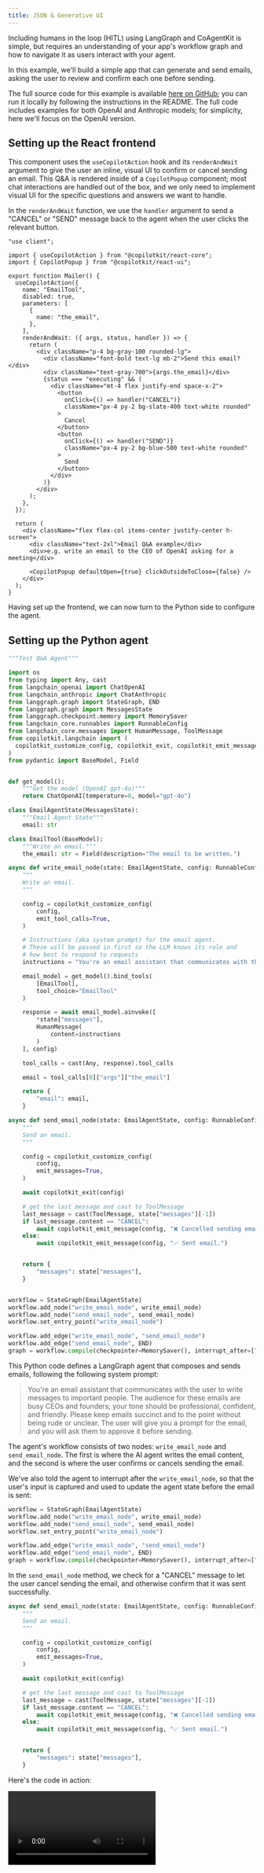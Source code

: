 ```yaml
---
title: JSON & Generative UI
---
```



Including humans in the loop (HITL) using LangGraph and CoAgentKit is simple, but requires an understanding of your app's workflow graph and how to navigate it as users interact with your agent.

In this example, we'll build a simple app that can generate and send emails, asking the user to review and confirm each one before sending.

The full source code for this example is available [here on GitHub](https://github.com/copilotkit/copilotkit/tree/main/examples/coagents-qa); you can run it locally by following the instructions in the README. The full code includes examples for both OpenAI and Anthropic models; for simplicity, here we'll focus on the OpenAI version.

## Setting up the React frontend

This component uses the `useCopilotAction` hook and its `renderAndWait` argument to give the user an inline, visual UI to confirm or cancel sending an email. This Q&A is rendered inside of a `CopilotPopup` component; most chat interactions are handled out of the box, and we only need to implement visual UI for the specific questions and answers we want to handle.

In the `renderAndWait` function, we use the `handler` argument to send a "CANCEL" or "SEND" message back to the agent when the user clicks the relevant button.

```tsx filename="app/Mailer.tsx"
"use client";

import { useCopilotAction } from "@copilotkit/react-core";
import { CopilotPopup } from "@copilotkit/react-ui";

export function Mailer() {
  useCopilotAction({
    name: "EmailTool",
    disabled: true,
    parameters: [
      {
        name: "the_email",
      },
    ],
    renderAndWait: ({ args, status, handler }) => {
      return (
        <div className="p-4 bg-gray-100 rounded-lg">
          <div className="font-bold text-lg mb-2">Send this email?</div>
          <div className="text-gray-700">{args.the_email}</div>
          {status === "executing" && (
            <div className="mt-4 flex justify-end space-x-2">
              <button
                onClick={() => handler("CANCEL")}
                className="px-4 py-2 bg-slate-400 text-white rounded"
              >
                Cancel
              </button>
              <button
                onClick={() => handler("SEND")}
                className="px-4 py-2 bg-blue-500 text-white rounded"
              >
                Send
              </button>
            </div>
          )}
        </div>
      );
    },
  });

  return (
    <div className="flex flex-col items-center justify-center h-screen">
      <div className="text-2xl">Email Q&A example</div>
      <div>e.g. write an email to the CEO of OpenAI asking for a meeting</div>

      <CopilotPopup defaultOpen={true} clickOutsideToClose={false} />
    </div>
  );
}
```

Having set up the frontend, we can now turn to the Python side to configure the agent.

## Setting up the Python agent

<Accordions>

<Accordion title="Complete Python agent code">

```python filename="agent/my_agent/agent.py"
"""Test Q&A Agent"""

import os
from typing import Any, cast
from langchain_openai import ChatOpenAI
from langchain_anthropic import ChatAnthropic
from langgraph.graph import StateGraph, END
from langgraph.graph import MessagesState
from langgraph.checkpoint.memory import MemorySaver
from langchain_core.runnables import RunnableConfig
from langchain_core.messages import HumanMessage, ToolMessage
from copilotkit.langchain import (
  copilotkit_customize_config, copilotkit_exit, copilotkit_emit_message
)
from pydantic import BaseModel, Field


def get_model():
    """Get the model (OpenAI gpt-4o)"""
    return ChatOpenAI(temperature=0, model="gpt-4o")

class EmailAgentState(MessagesState):
    """Email Agent State"""
    email: str

class EmailTool(BaseModel):
    """Write an email."""
    the_email: str = Field(description="The email to be written.")

async def write_email_node(state: EmailAgentState, config: RunnableConfig):
    """
    Write an email.
    """

    config = copilotkit_customize_config(
        config,
        emit_tool_calls=True,
    )

    # Instructions (aka system prompt) for the email agent.
    # These will be passed in first so the LLM knows its role and
    # how best to respond to requests
    instructions = "You're an email assistant that communicates with the user to write messages to important people. The audience for these emails are busy CEOs and founders; your tone should be professional, confident, and friendly. Please keep emails succinct and to the point without being rude or unclear. The user will give you a prompt for the email, and you will ask them to approve it before sending."

    email_model = get_model().bind_tools(
        [EmailTool],
        tool_choice="EmailTool"
    )

    response = await email_model.ainvoke([
        *state["messages"],
        HumanMessage(
            content=instructions
        )
    ], config)

    tool_calls = cast(Any, response).tool_calls

    email = tool_calls[0]["args"]["the_email"]

    return {
        "email": email,
    }

async def send_email_node(state: EmailAgentState, config: RunnableConfig):
    """
    Send an email.
    """

    config = copilotkit_customize_config(
        config,
        emit_messages=True,
    )

    await copilotkit_exit(config)

    # get the last message and cast to ToolMessage
    last_message = cast(ToolMessage, state["messages"][-1])
    if last_message.content == "CANCEL":
        await copilotkit_emit_message(config, "❌ Cancelled sending email.")
    else:
        await copilotkit_emit_message(config, "✅ Sent email.")


    return {
        "messages": state["messages"],
    }


workflow = StateGraph(EmailAgentState)
workflow.add_node("write_email_node", write_email_node)
workflow.add_node("send_email_node", send_email_node)
workflow.set_entry_point("write_email_node")

workflow.add_edge("write_email_node", "send_email_node")
workflow.add_edge("send_email_node", END)
graph = workflow.compile(checkpointer=MemorySaver(), interrupt_after=["write_email_node"])
```

</Accordion>
</Accordions>

This Python code defines a LangGraph agent that composes and sends emails, following the following system prompt:

> You're an email assistant that communicates with the user to write messages to important people. The audience for these emails are busy CEOs and founders; your tone should be professional, confident, and friendly. Please keep emails succinct and to the point without being rude or unclear. The user will give you a prompt for the email, and you will ask them to approve it before sending.

The agent's workflow consists of two nodes: `write_email_node` and `send_email_node`. The first is where the AI agent writes the email content, and the second is where the user confirms or cancels sending the email.

We've also told the agent to interrupt after the `write_email_node`, so that the user's input is captured and used to update the agent state before the email is sent:

```python title="agent/my_agent/agent.py" {11-16}
workflow = StateGraph(EmailAgentState)
workflow.add_node("write_email_node", write_email_node)
workflow.add_node("send_email_node", send_email_node)
workflow.set_entry_point("write_email_node")

workflow.add_edge("write_email_node", "send_email_node")
workflow.add_edge("send_email_node", END)
graph = workflow.compile(checkpointer=MemorySaver(), interrupt_after=["write_email_node"])
```

In the `send_email_node` method, we check for a "CANCEL" message to let the user cancel sending the email, and otherwise confirm that it was sent successfully.

```python title="agent/my_agent/agent.py" {10-12}
async def send_email_node(state: EmailAgentState, config: RunnableConfig):
    """
    Send an email.
    """

    config = copilotkit_customize_config(
        config,
        emit_messages=True,
    )

    await copilotkit_exit(config)

    # get the last message and cast to ToolMessage
    last_message = cast(ToolMessage, state["messages"][-1])
    if last_message.content == "CANCEL":
        await copilotkit_emit_message(config, "❌ Cancelled sending email.")
    else:
        await copilotkit_emit_message(config, "✅ Sent email.")


    return {
        "messages": state["messages"],
    }
```


Here's the code in action:

<video src="/images/coagents/copilotkit-mailer-demo.mp4" controls className="w-full [aspect-ratio:100/72] max-w-xl mx-auto" />

You can easily extend this example to handle more complex interactions, or to add more steps to the email workflow.

<CoAgentsEnterpriseCTA />